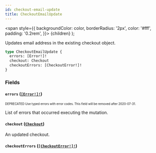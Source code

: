 ```yaml
---
id: checkout-email-update
title: CheckoutEmailUpdate
---
```


<span
style={{
      backgroundColor: color,
      borderRadius: '2px',
      color: '#fff',
      padding: '0.2rem',
    }}>
{children}
</span>
);

Updates email address in the existing checkout object.

```graphql
type CheckoutEmailUpdate {
  errors: [Error!]!
  checkout: Checkout
  checkoutErrors: [CheckoutError!]!
}
```

### Fields

#### `errors` ([`[Error!]!`](/api-reference/objects/error.mdx))

<sub><sup><Tag color="#ffba00">DEPRECATED</Tag> Use typed errors with error codes. This field will be removed after 2020-07-31.</sup></sub>

List of errors that occurred executing the mutation.

#### `checkout` ([`Checkout`](/api-reference/objects/checkout.mdx))

An updated checkout.

#### `checkoutErrors` ([`[CheckoutError!]!`](/api-reference/objects/checkout-error.mdx))
